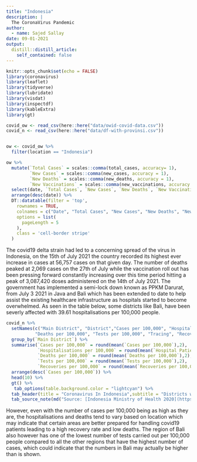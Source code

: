 ```yaml
---
title: "Indonesia"
description: |
  The CoronaVirus Pandemic
author:
  - name: Sajed Sallay
date: 09-01-2021
output:
  distill::distill_article:
    self_contained: false
---
```



```r
knitr::opts_chunk$set(echo = FALSE)
library(coronavirus)
library(leaflet)
library(tidyverse)
library(lubridate)
library(visdat)
library(inspectdf)
library(kableExtra)
library(gt)
```



```r
covid_ow <- read_csv(here::here("data/owid-covid-data.csv"))
covid_n <- read_csv(here::here("data/df-with-provinsi.csv"))


ow <- covid_ow %>%
  filter(location == "Indonesia")
```



```r
ow %>% 
  mutate(`Total Cases` = scales::comma(total_cases, accuracy= 1),
         `New Cases` = scales::comma(new_cases, accuracy = 1),
         `New Deaths` = scales::comma(new_deaths, accuracy = 1),
         `New Vaccinations` = scales::comma(new_vaccinations, accuracy = 1)) %>%
  select(date, `Total Cases`, `New Cases`, `New Deaths`, `New Vaccinations`) %>%
  arrange(desc(date)) %>%
  DT::datatable(filter = 'top',
    rownames = TRUE,
    colnames = c("Date", "Total Cases", "New Cases", "New Deaths", "New Vaccinations"),
    options = list(
      pageLength = 5
    ),
    class = 'cell-border stripe'
  )
```

The covid19 delta strain had led to a concerning spread of the virus in Indonesia, on the 15th of July 2021 the country recorded its highest ever increase in cases at 56,757 cases on that given day. The number of deaths peaked at 2,069 cases on the 27th of July while the vaccination roll out has been pressing forward constantly increasing over this time period hitting a peak of 3,087,420 doses administered on the 14th of July 2021. The government has implemented a semi-lock down known as PPKM Darurat, from July 3 2021 in Java and Bali which has been extended to date to help assist the existing healthcare infrastructure as hospitals started to become overwhelmed. As seen in the table below, some districts like Bali, have been severly affected with 39.61 hospitalisations per 100,000 people.

```r
covid_n %>%
  setNames(c("Main District", "District","Cases per 100,000", "Hospital Patients per 100,000", 
           "Deaths per 100,000", "Tests per 100,000", "Tracing", "Recoveries per 100,000")) %>%
  group_by(`Main District`) %>%
  summarise(`Cases per 100,000` = round(mean(`Cases per 100,000`),2),
            `Hospitalisations per 100,000` = round(mean(`Hospital Patients per 100,000`),2),
            `Deaths per 100,000` = round(mean(`Deaths per 100,000`),2),
            `Tests per 100,000` = round(mean(`Tests per 100,000`),2),
            `Recoveries per 100,000` = round(mean(`Recoveries per 100,000`),2)) %>%
  arrange(desc(`Cases per 100,000`)) %>%
  head(10) %>%
  gt() %>%
   tab_options(table.background.color = "lightcyan") %>%
  tab_header(title = "Coronavirus In Indonesia",subtitle = "Districts with the Highest Active Cases" ) %>%
  tab_source_note(md("Source: [Indonesia Ministry of Health 2020](https://www.kemkes.go.id/index.php?lg=LN02)"))
```

However, even with the number of cases per 100,000 being as high as they are, the hospitalisations and deaths tend to vary based on location which may indicate that certain areas are better prepared for handling covid19 patients leading to a high recovery rate and low deaths. The region of Bali also however has one of the lowest number of tests carried out per 100,000 people compared to all the other regions that have the highest number of cases, which could indicate that the numbers in Bali may actually be higher than is shown.

